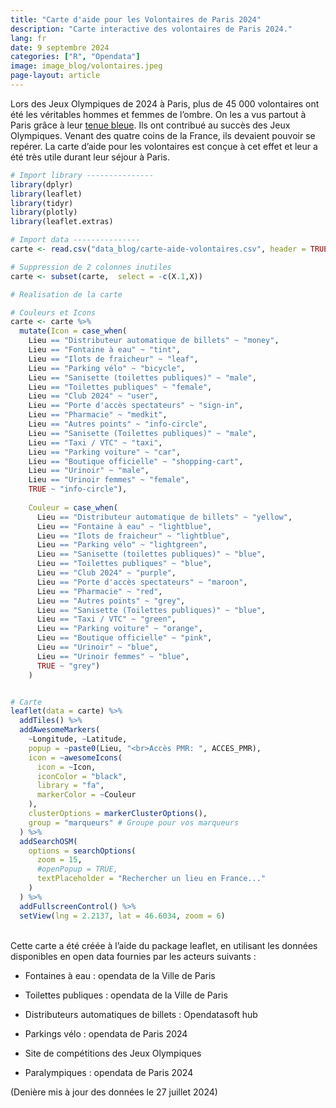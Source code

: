 ```yaml
---
title: "Carte d'aide pour les Volontaires de Paris 2024"
description: "Carte interactive des volontaires de Paris 2024."
lang: fr
date: 9 septembre 2024
categories: ["R", "Opendata"]
image: image_blog/volontaires.jpeg
page-layout: article
---
```


Lors des Jeux Olympiques de 2024 à Paris, plus de 45 000 volontaires ont été les véritables hommes et femmes de l'ombre. On les a vus partout à Paris grâce à leur [tenue bleue](https://www.decathlon.fr/landing/volontaires-paris-2024/_/R-a-volontaires-paris-2024). Ils ont contribué au succès des Jeux Olympiques. Venant des quatre coins de la France, ils devaient pouvoir se repérer. La carte d’aide pour les volontaires est conçue à cet effet et leur a été très utile durant leur séjour à Paris.

```r
# Import library ---------------
library(dplyr)
library(leaflet)
library(tidyr)
library(plotly)
library(leaflet.extras)

# Import data ---------------
carte <- read.csv("data_blog/carte-aide-volontaires.csv", header = TRUE, sep = ",")

# Suppression de 2 colonnes inutiles
carte <- subset(carte,  select = -c(X.1,X))
```

```r
# Realisation de la carte

# Couleurs et Icons
carte <- carte %>% 
  mutate(Icon = case_when(
    Lieu == "Distributeur automatique de billets" ~ "money",
    Lieu == "Fontaine à eau" ~ "tint",
    Lieu == "Ilots de fraicheur" ~ "leaf",
    Lieu == "Parking vélo" ~ "bicycle",
    Lieu == "Sanisette (toilettes publiques)" ~ "male",
    Lieu == "Toilettes publiques" ~ "female",
    Lieu == "Club 2024" ~ "user",
    Lieu == "Porte d'accès spectateurs" ~ "sign-in",
    Lieu == "Pharmacie" ~ "medkit",
    Lieu == "Autres points" ~ "info-circle",
    Lieu == "Sanisette (Toilettes publiques)" ~ "male",
    Lieu == "Taxi / VTC" ~ "taxi",
    Lieu == "Parking voiture" ~ "car",
    Lieu == "Boutique officielle" ~ "shopping-cart",
    Lieu == "Urinoir" ~ "male",
    Lieu == "Urinoir femmes" ~ "female",
    TRUE ~ "info-circle"),
    
    Couleur = case_when(
      Lieu == "Distributeur automatique de billets" ~ "yellow",
      Lieu == "Fontaine à eau" ~ "lightblue",
      Lieu == "Ilots de fraicheur" ~ "lightblue",
      Lieu == "Parking vélo" ~ "lightgreen",
      Lieu == "Sanisette (toilettes publiques)" ~ "blue",
      Lieu == "Toilettes publiques" ~ "blue",
      Lieu == "Club 2024" ~ "purple",
      Lieu == "Porte d'accès spectateurs" ~ "maroon",
      Lieu == "Pharmacie" ~ "red",
      Lieu == "Autres points" ~ "grey",
      Lieu == "Sanisette (Toilettes publiques)" ~ "blue",
      Lieu == "Taxi / VTC" ~ "green",
      Lieu == "Parking voiture" ~ "orange",
      Lieu == "Boutique officielle" ~ "pink",
      Lieu == "Urinoir" ~ "blue",
      Lieu == "Urinoir femmes" ~ "blue",
      TRUE ~ "grey")
    )


# Carte
leaflet(data = carte) %>% 
  addTiles() %>% 
  addAwesomeMarkers(
    ~Longitude, ~Latitude,
    popup = ~paste0(Lieu, "<br>Accès PMR: ", ACCES_PMR),
    icon = ~awesomeIcons(
      icon = ~Icon,
      iconColor = "black",
      library = "fa", 
      markerColor = ~Couleur
    ),
    clusterOptions = markerClusterOptions(),
    group = "marqueurs" # Groupe pour vos marqueurs
  ) %>% 
  addSearchOSM(
    options = searchOptions(
      zoom = 15,
      #openPopup = TRUE,
      textPlaceholder = "Rechercher un lieu en France..."
    )
  ) %>%
  addFullscreenControl() %>% 
  setView(lng = 2.2137, lat = 46.6034, zoom = 6)
```

<br> Cette carte a été créée à l’aide du package leaflet, en utilisant les données disponibles en open data fournies par les acteurs suivants :

-   Fontaines à eau : opendata de la Ville de Paris

-   Toilettes publiques : opendata de la Ville de Paris

-   Distributeurs automatiques de billets : Opendatasoft hub

-   Parkings vélo : opendata de Paris 2024

-   Site de compétitions des Jeux Olympiques

-   Paralympiques : opendata de Paris 2024

(Denière mis à jour des données le 27 juillet 2024)
